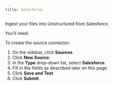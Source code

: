 ```yaml
---
title: Salesforce
---
```


Ingest your files into Unstructured from Salesforce.

You'll need: 


<SalesforcePrerequisites />

To create the source connector:

1. On the sidebar, click **Sources**.
2. Click **New Source**.
3. In the **Type** drop-down list, select **Salesforce**.
4. Fill in the fields as described later on this page.
5. Click **Save and Test**.
6. Click **Submit**.


<SalesforceFields />